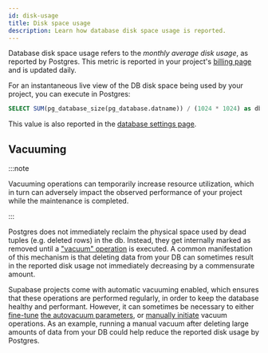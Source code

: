 ```yaml
---
id: disk-usage
title: Disk space usage
description: Learn how database disk space usage is reported.
---
```



Database disk space usage refers to the _monthly average disk usage_, as reported by Postgres. This metric is reported in your project's [billing page](https://app.supabase.com/project/_/settings/billing) and is updated daily.

For an instantaneous live view of the DB disk space being used by your project, you can execute in Postgres:

```sql
SELECT SUM(pg_database_size(pg_database.datname)) / (1024 * 1024) as db_size_mb FROM pg_database;
```

This value is also reported in the [database settings page](https://app.supabase.com/project/_/settings/database).

## Vacuuming

:::note

Vacuuming operations can temporarily increase resource utilization, which in turn can adversely impact the observed performance of your project while the maintenance is completed.

:::

Postgres does not immediately reclaim the physical space used by dead tuples (e.g. deleted rows) in the db. Instead, they get internally marked as removed until a ["vacuum" operation](https://www.postgresql.org/docs/current/routine-vacuuming.html) is executed. A common manifestation of this mechanism is that deleting data from your DB can sometimes result in the reported disk usage not immediately decreasing by a commensurate amount.

Supabase projects come with automatic vacuuming enabled, which ensures that these operations are performed regularly, in order to keep the database healthy and performant. However, it can sometimes be necessary to either [fine-tune](https://www.percona.com/blog/2018/08/10/tuning-autovacuum-in-postgresql-and-autovacuum-internals/) [the autovacuum parameters](https://www.enterprisedb.com/blog/postgresql-vacuum-and-analyze-best-practice-tips), or [manually initiate](https://www.postgresql.org/docs/current/sql-vacuum.html) vacuum operations. As an example, running a manual vacuum after deleting large amounts of data from your DB could help reduce the reported disk usage by Postgres.
